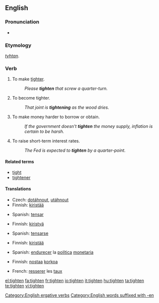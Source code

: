 ==English==

===Pronunciation===
* {{rhymes|aɪtən}}

===Etymology===
{{etyl|ang}} ''[[tyhtan]]''.

===Verb===
{{en-verb}}

# To make [[tight]]er.
#: ''Please '''tighten''' that screw a quarter-turn.''
# To become tighter.
#: ''That joint is '''tightening''' as the wood dries.''
# {{economics}} To make money harder to borrow or obtain.
#: ''If the government doesn't '''tighten''' the money supply, inflation is certain to be harsh.''
# {{economics}} To raise short-term interest rates.
#: ''The Fed is expected to '''tighten''' by a quarter-point.''

====Related terms====
* [[tight]]
* [[tightener]]

====Translations====
{{trans-top|to make tighter}}
* Czech: [[dotáhnout]], [[utáhnout]]
* Finnish: [[kiristää]]
{{trans-mid}}
* Spanish: [[tensar]]
{{trans-bottom}}

{{trans-top|to become tighter}}
* Finnish: [[kiristyä]]
{{trans-mid}}
* Spanish: [[tensarse]]
{{trans-bottom}}

{{trans-top|to make money harder to obtain}}
* Finnish: [[kiristää]]
{{trans-mid}}
* Spanish: [[endurecer]] la [[política]] [[monetaria]]
{{trans-bottom}}

{{trans-top|to raise interest rate}}
* Finnish: [[nostaa]] [[korko|korkoa]]
{{trans-mid}}
* French: [[resserer]] les [[taux]]
{{trans-bottom}}

[[Category:English ergative verbs]]
[[Category:English words suffixed with -en]]

[[el:tighten]]
[[fa:tighten]]
[[fr:tighten]]
[[io:tighten]]
[[it:tighten]]
[[hu:tighten]]
[[ta:tighten]]
[[te:tighten]]
[[vi:tighten]]